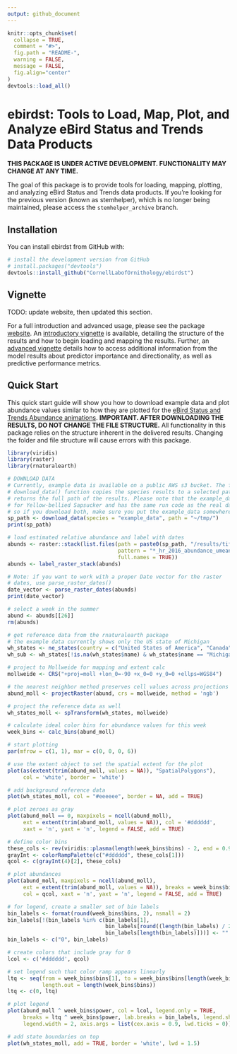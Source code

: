 ```yaml
---
output: github_document
---
```


<!-- README.md is generated from README.Rmd. Please edit that file -->

```r
knitr::opts_chunk$set(
  collapse = TRUE,
  comment = "#>",
  fig.path = "README-",
  warning = FALSE, 
  message = FALSE,
  fig.align="center"
)
devtools::load_all()
```

# ebirdst: Tools to Load, Map, Plot, and Analyze eBird Status and Trends Data Products

<!-- [![License: GPL v3](https://img.shields.io/badge/License-GPL%20v3-blue.svg)](http://www.gnu.org/licenses/gpl-3.0) -->

**THIS PACKAGE IS UNDER ACTIVE DEVELOPMENT. FUNCTIONALITY MAY CHANGE AT ANY TIME.**

The goal of this package is to provide tools for loading, mapping, plotting, and analyzing eBird Status and Trends data products. If you're looking for the previous version (known as stemhelper), which is no longer being maintained, please access the `stemhelper_archive` branch.

## Installation

You can install ebirdst from GitHub with:

```r
# install the development version from GitHub
# install.packages("devtools")
devtools::install_github("CornellLabofOrnithology/ebirdst")
```

## Vignette

TODO: update website, then updated this section.

For a full introduction and advanced usage, please see the package [website](https://cornelllabofornithology.github.io/ebirdst). An [introductory vignette](https://cornelllabofornithology.github.io/ebirdst/articles/stem-intro-mapping.html) is available, detailing the structure of the results and how to begin loading and mapping the results. Further, an [advanced vignette](https://cornelllabofornithology.github.io/ebirdst/articles/stem-pipd.html) details how to access additional information from the model results about predictor importance and directionality, as well as predictive performance metrics.

## Quick Start

This quick start guide will show you how to download example data and plot abundance values similar to how they are plotted for the [eBird Status and Trends Abundance animations](https://ebird.org/science/status-and-trends/woothr/abundance-map-weekly). **IMPORTANT. AFTER DOWNLOADING THE RESULTS, DO NOT CHANGE THE FILE STRUCTURE.** All functionality in this package relies on the structure inherent in the delivered results. Changing the folder and file structure will cause errors with this package.

```r
library(viridis)
library(raster)
library(rnaturalearth)

# DOWNLOAD DATA
# Currently, example data is available on a public AWS s3 bucket. The following 
# download_data() function copies the species results to a selected path and 
# returns the full path of the results. Please note that the example_data is
# for Yellow-bellied Sapsucker and has the same run code as the real data,
# so if you download both, make sure you put the example_data somewhere else.
sp_path <- download_data(species = "example_data", path = "~/tmp/")
print(sp_path)

# load estimated relative abundance and label with dates
abunds <- raster::stack(list.files(path = paste0(sp_path, "/results/tifs/"),
                                   pattern = "*_hr_2016_abundance_umean.tif",
                                   full.names = TRUE))
abunds <- label_raster_stack(abunds)

# Note: if you want to work with a proper Date vector for the raster 
# dates, use parse_raster_dates()
date_vector <- parse_raster_dates(abunds)
print(date_vector)

# select a week in the summer
abund <- abunds[[26]]
rm(abunds)

# get reference data from the rnaturalearth package
# the example data currently shows only the US state of Michigan
wh_states <- ne_states(country = c("United States of America", "Canada"))
wh_sub <- wh_states[!is.na(wh_states$name) & wh_states$name == "Michigan", ]

# project to Mollweide for mapping and extent calc
mollweide <- CRS("+proj=moll +lon_0=-90 +x_0=0 +y_0=0 +ellps=WGS84")

# the nearest neighbor method preserves cell values across projections
abund_moll <- projectRaster(abund, crs = mollweide, method = 'ngb')

# project the reference data as well
wh_states_moll <- spTransform(wh_states, mollweide)

# calculate ideal color bins for abundance values for this week
week_bins <- calc_bins(abund_moll)

# start plotting
par(mfrow = c(1, 1), mar = c(0, 0, 0, 6))

# use the extent object to set the spatial extent for the plot
plot(as(extent(trim(abund_moll, values = NA)), "SpatialPolygons"), 
     col = 'white', border = 'white')

# add background reference data
plot(wh_states_moll, col = "#eeeeee", border = NA, add = TRUE)

# plot zeroes as gray
plot(abund_moll == 0, maxpixels = ncell(abund_moll),
     ext = extent(trim(abund_moll, values = NA)), col = '#dddddd', 
     xaxt = 'n', yaxt = 'n', legend = FALSE, add = TRUE)

# define color bins
these_cols <- rev(viridis::plasma(length(week_bins$bins) - 2, end = 0.9))
grayInt <- colorRampPalette(c("#dddddd", these_cols[1]))
qcol <- c(grayInt(4)[2], these_cols)

# plot abundances
plot(abund_moll, maxpixels = ncell(abund_moll),
     ext = extent(trim(abund_moll, values = NA)), breaks = week_bins$bins,
     col = qcol, xaxt = 'n', yaxt = 'n', legend = FALSE, add = TRUE)

# for legend, create a smaller set of bin labels
bin_labels <- format(round(week_bins$bins, 2), nsmall = 2)
bin_labels[!(bin_labels %in% c(bin_labels[1],
                               bin_labels[round((length(bin_labels) / 2)) + 1],
                               bin_labels[length(bin_labels)]))] <- ""
bin_labels <- c("0", bin_labels)

# create colors that include gray for 0
lcol <- c('#dddddd', qcol)

# set legend such that color ramp appears linearly
ltq <- seq(from = week_bins$bins[1], to = week_bins$bins[length(week_bins$bins)],
           length.out = length(week_bins$bins))
ltq <- c(0, ltq)

# plot legend
plot(abund_moll ^ week_bins$power, col = lcol, legend.only = TRUE,
     breaks = ltq ^ week_bins$power, lab.breaks = bin_labels, legend.shrink = 0.97,
     legend.width = 2, axis.args = list(cex.axis = 0.9, lwd.ticks = 0))

# add state boundaries on top
plot(wh_states_moll, add = TRUE, border = 'white', lwd = 1.5)

```
